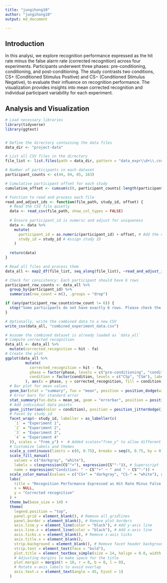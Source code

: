 ```yaml
---
title: "jungihong10"
author: "jungihong10"
output: md_document

---
```



## Introduction

In this analysi, we explore recognition performance expressed as the hit rate minus the false alarm rate (corrected recognition) across four experiments. Participants underwent three phases: pre-conditioning, conditioning, and post-conditioning. The study contrasts two conditions, CS+ (Conditioned Stimulus Positive) and CS− (Conditioned Stimulus Negative), to evaluate their influence on recognition performance. The visualization provides insights into mean corrected recognition and individual participant variability for each experiment.

## Analysis and Visualization

```r


# Load necessary libraries
library(tidyverse)
library(ggtext)


# Define the directory containing the data files
data_dir <- "project-data"

# List all CSV files in the directory
file_list <- list.files(path = data_dir, pattern = "data_expr\\d+\\.csv", full.names = TRUE)

# Number of participants in each dataset
participant_counts <- c(44, 84, 85, 163)

# Cumulative participant offset for each study
cumulative_offset <- cumsum(c(0, participant_counts[-length(participant_counts)]))

# Function to read and process each file
read_and_adjust_ids <- function(file_path, study_id, offset) {
  # Read the CSV file quietly
  data <- read_csv(file_path, show_col_types = FALSE)
  
  # Ensure participant_id is numeric and adjust for uniqueness
  data <- data %>%
    mutate(
      participant_id = as.numeric(participant_id) + offset, # Add the cumulative offset
      study_id = study_id # Assign study ID
    )
  
  return(data)
}

# Read all files and process them
data_all <- map2_df(file_list, seq_along(file_list), ~read_and_adjust_ids(.x, .y, cumulative_offset[.y]))

# Check for consistency: Each participant should have 6 rows
participant_row_counts <- data_all %>%
  group_by(participant_id) %>%
  summarise(row_count = n(), .groups = "drop")

if (any(participant_row_counts$row_count != 6)) {
  stop("Some participants do not have exactly 6 rows. Please check the data.")
}

# Optionally, write the combined data to a new CSV
write_csv(data_all, "combined_experiment_data.csv")

# Assume the combined dataset is already loaded as `data_all`
# Compute corrected recognition
data_all <- data_all %>%
  mutate(corrected_recognition = hit - fa)
# Create the plot
ggplot(data_all %>%
         mutate(
           corrected_recognition = hit - fa,
           phase = factor(phase, levels = c("pre-conditioning", "conditioning", "post-conditioning")),
           condition = factor(condition, levels = c("CSp", "CSm"), labels = c(expression(CS^"+"), expression(CS^"-")))
         ), aes(x = phase, y = corrected_recognition, fill = condition)) +
  # Bar plot for mean values
  geom_bar(stat = "summary", fun = "mean", position = position_dodge(width = 0.9), color = "black") +
  # Error bars for standard error
  stat_summary(fun.data = mean_se, geom = "errorbar", position = position_dodge(width = 0.9), width = 0.2) +
  # Add individual data points
  geom_jitter(aes(color = condition), position = position_jitterdodge(jitter.width = 0.2, dodge.width = 0.9), alpha = 0.5) +
  # Facet by study_id
  facet_wrap(~ study_id, labeller = as_labeller(c(
    `1` = "Experiment 1",
    `2` = "Experiment 2",
    `3` = "Experiment 3",
    `4` = "Experiment 4"
  )), scales = "free_y") +  # Added scales="free_y" to allow different y-axis scales, if needed
  # Customize labels and themes
  scale_y_continuous(limits = c(0, 0.75), breaks = seq(0, 0.75, by = 0.25)) +
  scale_fill_manual(
    values = c("darkgray", "white"), 
    labels = c(expression(CS^"+"), expression(CS^"-")), # Superscript labels in the legend
    name = expression("Condition: " ~ CS^"+" ~ " and " ~ CS^"-")) +
  scale_color_manual(values = c("CS+" = "darkgray", "CS-" = "white"), guide = "none") + # Swap grey and white for conditions
  labs(
    title = "Recognition Performance Expressed as Hit Rate Minus False Alarm Rate in Experiments 1-4 by Encoding Phase and Conditioning Category",
    x = NULL,
    y = "Corrected recognition"
  ) +
  theme_bw(base_size = 14) +
  theme(
    legend.position = "top",
    panel.grid = element_blank(), # Remove all gridlines
    panel.border = element_blank(), # Remove plot borders
    axis.line.y = element_line(color = "black"), # Add y-axis line
    axis.line.x = element_line(color = "black"), # Add x-axis line
    axis.ticks.x = element_blank(), # Remove x-axis ticks
    axis.title.x = element_blank(),
    strip.background = element_blank(), # Remove facet header background
    strip.text = element_text(face = "bold"),
    plot.title = element_textbox_simple(size = 14, halign = 0.0, width = unit(0.95, "npc")),
    # Adjusting margins to make space for the title
    plot.margin = margin(t = 10, r = 0, b = 0, l = 0), 
    # Rotate x-axis labels to avoid overlap
    axis.text.x = element_text(angle = 45, hjust = 1)
  )



```

